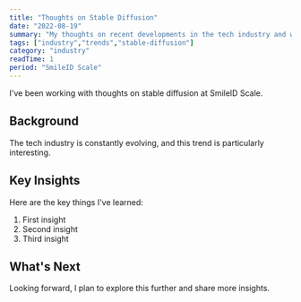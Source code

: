```yaml
---
title: "Thoughts on Stable Diffusion"
date: "2022-08-19"
summary: "My thoughts on recent developments in the tech industry and what they mean for developers."
tags: ["industry","trends","stable-diffusion"]
category: "industry"
readTime: 1
period: "SmileID Scale"
---
```


I've been working with thoughts on stable diffusion at SmileID Scale.

## Background

The tech industry is constantly evolving, and this trend is particularly interesting.

## Key Insights

Here are the key things I've learned:

1. First insight
2. Second insight
3. Third insight

## What's Next

Looking forward, I plan to explore this further and share more insights.


